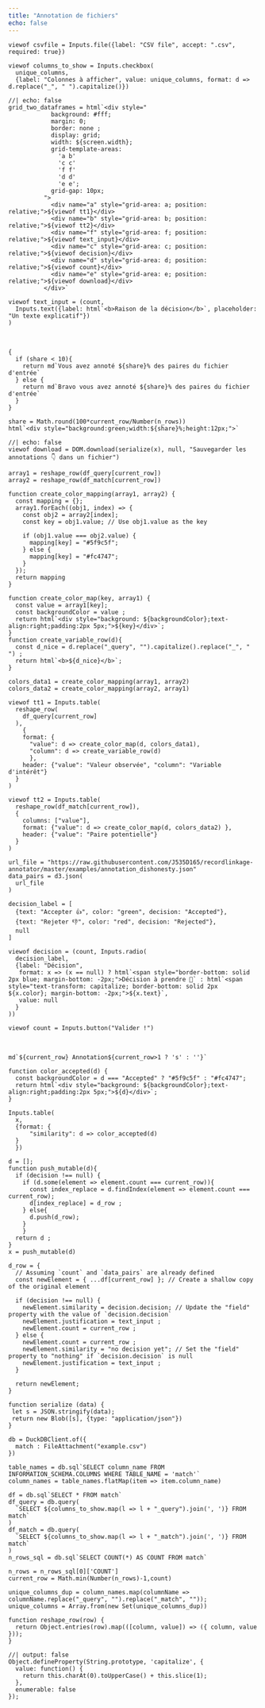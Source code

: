 ```yaml
---
title: "Annotation de fichiers"
echo: false
---
```


```ojs
viewof csvfile = Inputs.file({label: "CSV file", accept: ".csv", required: true})
```


```ojs
viewof columns_to_show = Inputs.checkbox(
  unique_columns,
  {label: "Colonnes à afficher", value: unique_columns, format: d => d.replace("_", " ").capitalize()})
```


```ojs
//| echo: false
grid_two_dataframes = html`<div style="
            background: #fff;
            margin: 0;
            border: none ;
            display: grid;
            width: ${screen.width};
            grid-template-areas: 
              'a b'
              'c c'
              'f f'
              'd d'
              'e e';
            grid-gap: 10px;
          ">
            <div name="a" style="grid-area: a; position: relative;">${viewof tt1}</div>
            <div name="b" style="grid-area: b; position: relative;">${viewof tt2}</div>
            <div name="f" style="grid-area: f; position: relative;">${viewof text_input}</div>
            <div name="c" style="grid-area: c; position: relative;">${viewof decision}</div>
            <div name="d" style="grid-area: d; position: relative;">${viewof count}</div>
            <div name="e" style="grid-area: e; position: relative;">${viewof download}</div>
          </div>`
```

```ojs
viewof text_input = (count,
  Inputs.text({label: html`<b>Raison de la décision</b>`, placeholder: "Un texte explicatif"})
)
```

<br>

```ojs
{
  if (share < 10){
    return md`Vous avez annoté ${share}% des paires du fichier d'entrée`
  } else {
    return md`Bravo vous avez annoté ${share}% des paires du fichier d'entrée`
  }
}
```

```ojs
share = Math.round(100*current_row/Number(n_rows))
html`<div style="background:green;width:${share}%;height:12px;">`
```


```ojs
//| echo: false
viewof download = DOM.download(serialize(x), null, "Sauvegarder les annotations 👇 dans un fichier")
```

```ojs
array1 = reshape_row(df_query[current_row])
array2 = reshape_row(df_match[current_row])

function create_color_mapping(array1, array2) {
  const mapping = {};
  array1.forEach((obj1, index) => {
    const obj2 = array2[index];
    const key = obj1.value; // Use obj1.value as the key

    if (obj1.value === obj2.value) {
      mapping[key] = "#5f9c5f";
    } else {
      mapping[key] = "#fc4747";
    }
  });
  return mapping
}

function create_color_map(key, array1) {
  const value = array1[key];
  const backgroundColor = value ;
  return html`<div style="background: ${backgroundColor};text-align:right;padding:2px 5px;">${key}</div>`;
}
function create_variable_row(d){
  const d_nice = d.replace("_query", "").capitalize().replace("_", " ") ;
  return html`<b>${d_nice}</b>`;
}

colors_data1 = create_color_mapping(array1, array2)
colors_data2 = create_color_mapping(array2, array1)
```


```ojs
viewof tt1 = Inputs.table(
  reshape_row(
    df_query[current_row]
  ),
    {
    format: {
      "value": d => create_color_map(d, colors_data1),
      "column": d => create_variable_row(d)
      },
    header: {"value": "Valeur observée", "column": "Variable d'intérêt"}
  }
)
```

```ojs
viewof tt2 = Inputs.table(
  reshape_row(df_match[current_row]),
  {
    columns: ["value"],
    format: {"value": d => create_color_map(d, colors_data2) },
    header: {"value": "Paire potentielle"}
  }
)
```

```ojs
url_file = "https://raw.githubusercontent.com/J535D165/recordlinkage-annotator/master/examples/annotation_dishonesty.json"
data_pairs = d3.json(
  url_file
)
```

```ojs
decision_label = [
  {text: "Accepter 👍️", color: "green", decision: "Accepted"},
  {text: "Rejeter 👎️", color: "red", decision: "Rejected"},
  null
]
```

```ojs
viewof decision = (count, Inputs.radio(
  decision_label,
  {label: "Décision",
   format: x => (x == null) ? html`<span style="border-bottom: solid 2px blue; margin-bottom: -2px;">Décision à prendre 🤔` : html`<span style="text-transform: capitalize; border-bottom: solid 2px ${x.color}; margin-bottom: -2px;">${x.text}`,
   value: null
  }
))
```


```ojs
viewof count = Inputs.button("Valider !")
```

<br>

```ojs
md`${current_row} Annotation${current_row>1 ? 's' : ''}`
```


```ojs
function color_accepted(d) {
  const backgroundColor = d === "Accepted" ? "#5f9c5f" : "#fc4747";
  return html`<div style="background: ${backgroundColor};text-align:right;padding:2px 5px;">${d}</div>`;
}
```

```ojs
Inputs.table(
  x,
  {format: {
      "similarity": d => color_accepted(d)
  }
  })
```


```ojs
d = [];
function push_mutable(d){
  if (decision !== null) {
    if (d.some(element => element.count === current_row)){
      const index_replace = d.findIndex(element => element.count === current_row);
      d[index_replace] = d_row ;
    } else{
      d.push(d_row);
    }
    }
  return d ;
}
x = push_mutable(d)
```


```ojs
d_row = {
  // Assuming `count` and `data_pairs` are already defined
  const newElement = { ...df[current_row] }; // Create a shallow copy of the original element

  if (decision !== null) {
    newElement.similarity = decision.decision; // Update the "field" property with the value of `decision.decision`
    newElement.justification = text_input ;
    newElement.count = current_row ;
  } else {
    newElement.count = current_row ;
    newElement.similarity = "no decision yet"; // Set the "field" property to "nothing" if `decision.decision` is null
    newElement.justification = text_input ;
  }

  return newElement;
}
```

```ojs
function serialize (data) {
 let s = JSON.stringify(data);
 return new Blob([s], {type: "application/json"}) 
}
```

```ojs
db = DuckDBClient.of({
  match : FileAttachment("example.csv")
})
```

```ojs
table_names = db.sql`SELECT column_name FROM INFORMATION_SCHEMA.COLUMNS WHERE TABLE_NAME = 'match'`
column_names = table_names.flatMap(item => item.column_name)
```

```ojs
df = db.sql`SELECT * FROM match`
df_query = db.query(
  `SELECT ${columns_to_show.map(l => l + "_query").join(', ')} FROM match`
)
df_match = db.query(
  `SELECT ${columns_to_show.map(l => l + "_match").join(', ')} FROM match`
)
n_rows_sql = db.sql`SELECT COUNT(*) AS COUNT FROM match`
```

```ojs
n_rows = n_rows_sql[0]['COUNT']
current_row = Math.min(Number(n_rows)-1,count)
```

```ojs
unique_columns_dup = column_names.map(columnName => columnName.replace("_query", "").replace("_match", ""));
unique_columns = Array.from(new Set(unique_columns_dup))
```



```ojs
function reshape_row(row) {
  return Object.entries(row).map(([column, value]) => ({ column, value }));
}
```

```ojs
//| output: false
Object.defineProperty(String.prototype, 'capitalize', {
  value: function() {
    return this.charAt(0).toUpperCase() + this.slice(1);
  },
  enumerable: false
});
```
